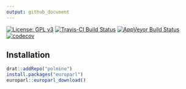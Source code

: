 ```yaml
---
output: github_document
---
```


<!-- README.md is generated from README.Rmd. Please edit that file -->


[![License: GPL v3](https://img.shields.io/badge/License-GPLv3-blue.svg)](https://www.gnu.org/licenses/gpl-3.0)
[![Travis-CI Build Status](https://api.travis-ci.org/PolMine/europarl.svg?branch=master)](https://travis-ci.org/PolMine/europarl)
[![AppVeyor Build Status](https://ci.appveyor.com/api/projects/status/github/PolMine/europarl?branch=master&svg=true)](https://ci.appveyor.com/project/PolMine/europarl)
[![codecov](https://codecov.io/gh/PolMine/europarl/branch/master/graph/badge.svg)](https://codecov.io/gh/PolMine/europarl/branch/master)


## Installation

```r
drat::addRepo("polmine")
install.packages("europarl")
europarl::europarl_download()
```